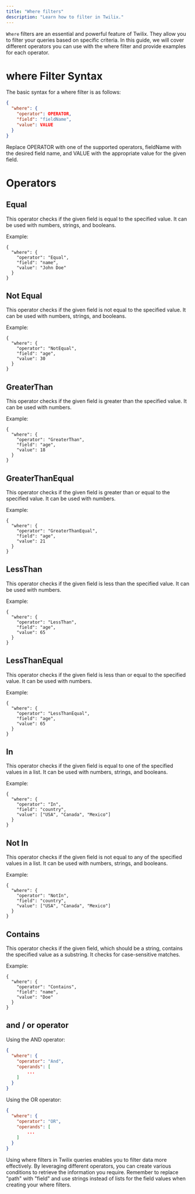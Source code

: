 ```yaml
---
title: "Where filters"
description: "Learn how to filter in Twilix."
---
```


`Where` filters are an essential and powerful feature 
of Twilix. They allow you to filter your queries based 
on specific criteria. In this guide, we will cover 
different operators you can use with the where filter 
and provide examples for each operator.

# where Filter Syntax

The basic syntax for a where filter is as follows:

```json
{
  "where": {
    "operator": OPERATOR,
    "field": "fieldName",
    "value": VALUE
  }
}
```

Replace OPERATOR with one of the supported operators, fieldName with the desired field name, and VALUE with the appropriate value for the given field.

# Operators

## Equal

This operator checks if the given field is equal to the specified value. It can be used with numbers, strings, and booleans.

Example:
```
{
  "where": {
    "operator": "Equal",
    "field": "name",
    "value": "John Doe"
  }
}
```

## Not Equal

This operator checks if the given field is not equal to the specified value. It can be used with numbers, strings, and booleans.

Example:

```
{
  "where": {
    "operator": "NotEqual",
    "field": "age",
    "value": 30
  }
}
```

## GreaterThan

This operator checks if the given field is greater than the specified value. It can be used with numbers.

Example:

```
{
  "where": {
    "operator": "GreaterThan",
    "field": "age",
    "value": 18
  }
}
```

## GreaterThanEqual

This operator checks if the given field is greater than or equal to the specified value. It can be used with numbers.

Example:

```
{
  "where": {
    "operator": "GreaterThanEqual",
    "field": "age",
    "value": 21
  }
}
```

## LessThan

This operator checks if the given field is less than the specified value. It can be used with numbers.

Example:

```
{
  "where": {
    "operator": "LessThan",
    "field": "age",
    "value": 65
  }
}
```

## LessThanEqual

This operator checks if the given field is less than or equal to the specified value. It can be used with numbers.

Example:


```
{
  "where": {
    "operator": "LessThanEqual",
    "field": "age",
    "value": 65
  }
}
```

## In

This operator checks if the given field is equal to one of the specified values in a list. It can be used with numbers, strings, and booleans.

Example:

```
{
  "where": {
    "operator": "In",
    "field": "country",
    "value": ["USA", "Canada", "Mexico"]
  }
}
```

## Not In

This operator checks if the given field is not equal to any of the specified values in a list. It can be used with numbers, strings, and booleans.

Example:

```
{
  "where": {
    "operator": "NotIn",
    "field": "country",
    "value": ["USA", "Canada", "Mexico"]
  }
}
```

## Contains

This operator checks if the given field, which should be a string, contains the specified value as a substring. It checks for case-sensitive matches.

Example:

```
{
  "where": {
    "operator": "Contains",
    "field": "name",
    "value": "Doe"
  }
}
```

## and / or operator

Using the AND operator:

```json
{
  "where": {
    "operator": "And",
    "operands": [
        ...
    ]
  }
}
```

Using the OR operator:

```json
{
  "where": {
    "operator": "OR",
    "operands": [
        ...
    ]
  }
}
```

Using where filters in Twilix queries enables you to filter data more effectively. By leveraging different operators, you can create various conditions to retrieve the information you require. Remember to replace "path" with "field" and use strings instead of lists for the field values when creating your where filters.
